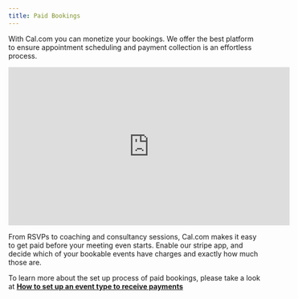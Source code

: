 ```yaml
---
title: Paid Bookings
---
```


With Cal.com you can monetize your bookings. We offer the best platform to ensure appointment scheduling and payment collection is an effortless process.

<Frame>
<iframe width="560" height="315" src="https://www.youtube.com/embed/0v_nQtpxC_4?si=TxO8bBp60LzBPOZD" title="YouTube video player" frameborder="0" allow="accelerometer; autoplay; clipboard-write; encrypted-media; gyroscope; picture-in-picture; web-share" referrerpolicy="strict-origin-when-cross-origin" allowfullscreen></iframe>
</Frame>

From RSVPs to coaching and consultancy sessions, Cal.com makes it easy to get paid before your meeting even starts. Enable our stripe app, and decide which of your bookable events have charges and exactly how much those are.

To learn more about the set up process of paid bookings, please take a look at **[How to set up an event type to receive payments](https://cal.com/docs/how-to-guides/how-to-set-up-an-event-type-to-receive-payments)**